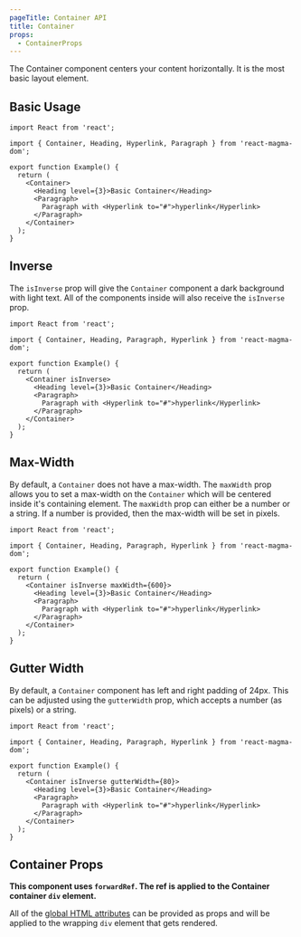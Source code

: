 ```yaml
---
pageTitle: Container API
title: Container
props:
  - ContainerProps
---
```


<PageContent componentName="container" type="api">

<LeadParagraph>
  The Container component centers your content horizontally. It is the most
  basic layout element.
</LeadParagraph>

## Basic Usage

```tsx
import React from 'react';

import { Container, Heading, Hyperlink, Paragraph } from 'react-magma-dom';

export function Example() {
  return (
    <Container>
      <Heading level={3}>Basic Container</Heading>
      <Paragraph>
        Paragraph with <Hyperlink to="#">hyperlink</Hyperlink>
      </Paragraph>
    </Container>
  );
}
```

## Inverse

The `isInverse` prop will give the `Container` component a dark background with light text. All of the components inside will also receive the `isInverse` prop.

```tsx
import React from 'react';

import { Container, Heading, Paragraph, Hyperlink } from 'react-magma-dom';

export function Example() {
  return (
    <Container isInverse>
      <Heading level={3}>Basic Container</Heading>
      <Paragraph>
        Paragraph with <Hyperlink to="#">hyperlink</Hyperlink>
      </Paragraph>
    </Container>
  );
}
```

## Max-Width

By default, a `Container` does not have a max-width. The `maxWidth` prop allows you to set a max-width on the `Container` which will be centered inside it's containing element. The `maxWidth` prop can either be a number or a string. If a number is provided, then the max-width will be set in pixels.

```tsx
import React from 'react';

import { Container, Heading, Paragraph, Hyperlink } from 'react-magma-dom';

export function Example() {
  return (
    <Container isInverse maxWidth={600}>
      <Heading level={3}>Basic Container</Heading>
      <Paragraph>
        Paragraph with <Hyperlink to="#">hyperlink</Hyperlink>
      </Paragraph>
    </Container>
  );
}
```

## Gutter Width

By default, a `Container` component has left and right padding of 24px. This can be adjusted using the `gutterWidth` prop, which accepts a number (as pixels) or a string.

```tsx
import React from 'react';

import { Container, Heading, Paragraph, Hyperlink } from 'react-magma-dom';

export function Example() {
  return (
    <Container isInverse gutterWidth={80}>
      <Heading level={3}>Basic Container</Heading>
      <Paragraph>
        Paragraph with <Hyperlink to="#">hyperlink</Hyperlink>
      </Paragraph>
    </Container>
  );
}
```

## Container Props

**This component uses `forwardRef`. The ref is applied to the Container container `div` element.**

All of the [global HTML attributes](https://developer.mozilla.org/en-US/docs/Web/HTML/Global_attributes) can be provided as props and will be applied to the wrapping `div` element that gets rendered.

<ContainerProps />

</PageContent>
